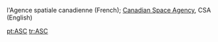 l'Agence spatiale canadienne (French); [[Canadian Space Agency]], CSA (English)

[[pt:ASC]]
[[tr:ASC]]